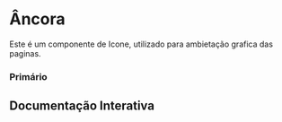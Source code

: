 

<Meta of={Story} />

# Âncora

Este é um componente de Icone, utilizado para ambietação grafica das paginas.

### Primário
<Canvas of={Story.Primary} />

## Documentação Interativa
<Primary />
<Controls />